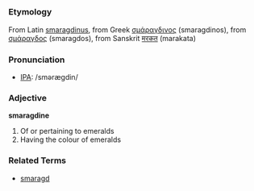 =={{en}}==
===Etymology===
From Latin [[smaragdinus]], from Greek [[σμάραγδινος]] (smaragdinos), from [[σμάραγδος]] (smaragdos), from Sanskrit [[मरकत]] (marakata)

===Pronunciation===
* [[IPA]]: /smərægdin/

===Adjective===
'''smaragdine'''
# Of or pertaining to emeralds
# Having the colour of emeralds

===Related Terms===
* [[smaragd]]